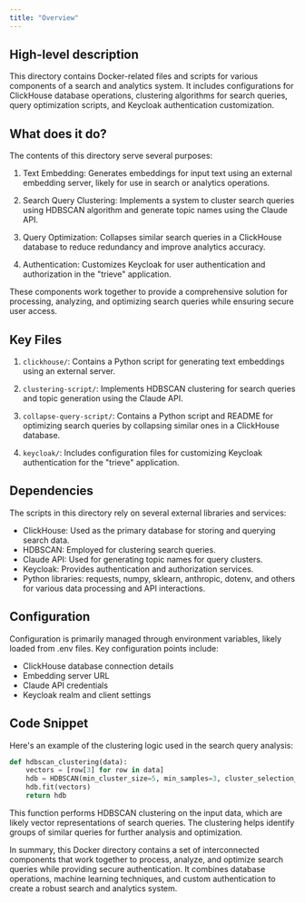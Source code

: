 ```yaml
---
title: "Overview"
---
```


## High-level description
This directory contains Docker-related files and scripts for various components of a search and analytics system. It includes configurations for ClickHouse database operations, clustering algorithms for search queries, query optimization scripts, and Keycloak authentication customization.

## What does it do?
The contents of this directory serve several purposes:

1. Text Embedding: Generates embeddings for input text using an external embedding server, likely for use in search or analytics operations.

2. Search Query Clustering: Implements a system to cluster search queries using HDBSCAN algorithm and generate topic names using the Claude API.

3. Query Optimization: Collapses similar search queries in a ClickHouse database to reduce redundancy and improve analytics accuracy.

4. Authentication: Customizes Keycloak for user authentication and authorization in the "trieve" application.

These components work together to provide a comprehensive solution for processing, analyzing, and optimizing search queries while ensuring secure user access.

## Key Files

1. `clickhouse/`: Contains a Python script for generating text embeddings using an external server.

2. `clustering-script/`: Implements HDBSCAN clustering for search queries and topic generation using the Claude API.

3. `collapse-query-script/`: Contains a Python script and README for optimizing search queries by collapsing similar ones in a ClickHouse database.

4. `keycloak/`: Includes configuration files for customizing Keycloak authentication for the "trieve" application.

## Dependencies
The scripts in this directory rely on several external libraries and services:

- ClickHouse: Used as the primary database for storing and querying search data.
- HDBSCAN: Employed for clustering search queries.
- Claude API: Used for generating topic names for query clusters.
- Keycloak: Provides authentication and authorization services.
- Python libraries: requests, numpy, sklearn, anthropic, dotenv, and others for various data processing and API interactions.

## Configuration
Configuration is primarily managed through environment variables, likely loaded from .env files. Key configuration points include:

- ClickHouse database connection details
- Embedding server URL
- Claude API credentials
- Keycloak realm and client settings

## Code Snippet
Here's an example of the clustering logic used in the search query analysis:

```python
def hdbscan_clustering(data):
    vectors = [row[3] for row in data]
    hdb = HDBSCAN(min_cluster_size=5, min_samples=3, cluster_selection_epsilon=0.5)
    hdb.fit(vectors)
    return hdb
```

This function performs HDBSCAN clustering on the input data, which are likely vector representations of search queries. The clustering helps identify groups of similar queries for further analysis and optimization.

In summary, this Docker directory contains a set of interconnected components that work together to process, analyze, and optimize search queries while providing secure authentication. It combines database operations, machine learning techniques, and custom authentication to create a robust search and analytics system.
